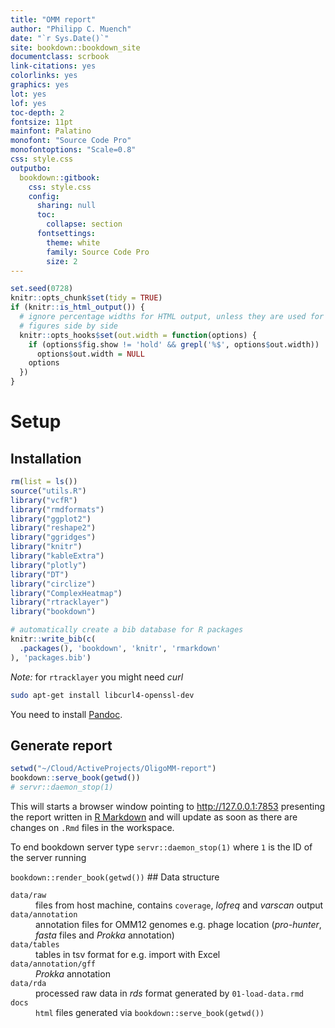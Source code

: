 ```yaml
--- 
title: "OMM report"
author: "Philipp C. Muench"
date: "`r Sys.Date()`"
site: bookdown::bookdown_site
documentclass: scrbook
link-citations: yes
colorlinks: yes
graphics: yes
lot: yes
lof: yes
toc-depth: 2
fontsize: 11pt
mainfont: Palatino
monofont: "Source Code Pro"
monofontoptions: "Scale=0.8"
css: style.css
outputbo:
  bookdown::gitbook:
    css: style.css
    config:
      sharing: null
      toc:
        collapse: section
      fontsettings:
        theme: white
        family: Source Code Pro
        size: 2
---
```


```r
set.seed(0728)
knitr::opts_chunk$set(tidy = TRUE)
if (knitr::is_html_output()) {
  # ignore percentage widths for HTML output, unless they are used for mutiple
  # figures side by side
  knitr::opts_hooks$set(out.width = function(options) {
    if (options$fig.show != 'hold' && grepl('%$', options$out.width))
      options$out.width = NULL
    options
  })
}
```

# Setup {#Setup}

## Installation

```r
rm(list = ls())
source("utils.R")
library("vcfR")
library("rmdformats")
library("ggplot2")
library("reshape2")
library("ggridges")
library("knitr")
library("kableExtra")
library("plotly")
library("DT")
library("circlize")
library("ComplexHeatmap")
library("rtracklayer")
library("bookdown")
```

```r
# automatically create a bib database for R packages
knitr::write_bib(c(
  .packages(), 'bookdown', 'knitr', 'rmarkdown'
), 'packages.bib')
```

_Note:_ for `rtracklayer` you might need _curl_
```bash
sudo apt-get install libcurl4-openssl-dev
```

You need to install [Pandoc](https://pandoc.org/installing.html). 

## Generate report

```r
setwd("~/Cloud/ActiveProjects/OligoMM-report")
bookdown::serve_book(getwd())
# servr::daemon_stop(1)
```

This will starts a browser window pointing to [http://127.0.0.1:7853](http://127.0.0.1:7853) presenting the report written in [R Markdown](https://rmarkdown.rstudio.com/) and will update as soon as there are changes on `.Rmd` files in the workspace.

To end bookdown server type `servr::daemon_stop(1)` where `1` is the ID of the server running

`bookdown::render_book(getwd())`
## Data structure

`data/raw`
: files from host machine, contains `coverage`, _lofreq_ and _varscan_ output

`data/annotation`
: annotation files for OMM12 genomes e.g. phage location (*pro-hunter*, *fasta* files and *Prokka* annotation)

`data/tables`
: tables in tsv format for e.g. import with Excel

`data/annotation/gff`
: *Prokka* annotation

`data/rda`
: processed raw data in *rds* format generated by `01-load-data.rmd`

`docs`
: `html` files generated via `bookdown::serve_book(getwd())`